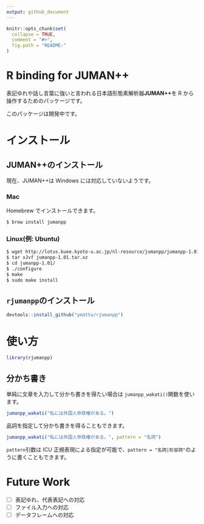 ```yaml
---
output: github_document
---
```


<!-- README.md is generated from README.Rmd. Please edit that file -->

```r
knitr::opts_chunk$set(
  collapse = TRUE,
  comment = "#>",
  fig.path = "README-"
)
```

# R binding for JUMAN++
表記ゆれや話し言葉に強いと言われる日本語形態素解析器**JUMAN++**を R から操作するためのパッケージです。

このパッケージは開発中です。

# インストール
## JUMAN++のインストール
現在、JUMAN++は Windows には対応していないようです。

### Mac
Homebrew でインストールできます。

```sh
$ brew install jumanpp
```

### Linux(例: Ubuntu)

```sh
$ wget http://lotus.kuee.kyoto-u.ac.jp/nl-resource/jumanpp/jumanpp-1.01.tar.xz
$ tar xJvf jumanpp-1.01.tar.xz
$ cd jumanpp-1.01/
$ ./configure
$ make
$ sudo make install
```

## `rjumanpp`のインストール
```r
devtools::install_github("ymattu/rjumanpp")
```

# 使い方
```r
library(rjumanpp)
```
## 分かち書き
単純に文章を入力して分かち書きを得たい場合は `jumanpp_wakati()`関数を使います。
```r
jumanpp_wakati("私には外国人参政権がある。")
```

品詞を指定して分かち書きを得ることもできます。
```r
jumanpp_wakati("私には外国人参政権がある。", pattern = "名詞")
```

`pattern`引数は ICU 正規表現による指定が可能で、`pattern = "名詞|形容詞"`のように書くこともできます。

# Future Work
- [ ] 表記ゆれ、代表表記への対応
- [ ] ファイル入力への対応
- [ ] データフレームへの対応
